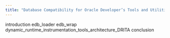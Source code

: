 ```yaml
---
title: "Database Compatibility for Oracle Developer’s Tools and Utilities Guide"
---
```




<div class="toctree" maxdepth="4">

introduction edb\_loader edb\_wrap dynamic\_runtime\_instrumentation\_tools\_architecture\_DRITA conclusion

</div>
